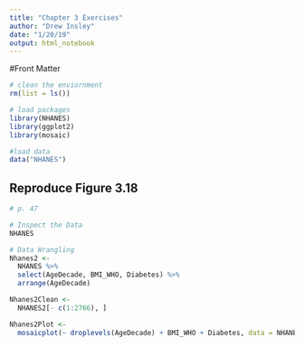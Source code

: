 ```yaml
---
title: "Chapter 3 Exercises"
author: "Drew Insley"
date: "1/20/19"
output: html_notebook
---
```


#Front Matter

```r
# clean the enviornment
rm(list = ls())

# load packages
library(NHANES)
library(ggplot2)
library(mosaic)

#load data
data("NHANES")
```

## Reproduce Figure 3.18

```r
# p. 47

# Inspect the Data
NHANES

# Data Wrangling
Nhanes2 <-
  NHANES %>%
  select(AgeDecade, BMI_WHO, Diabetes) %>%
  arrange(AgeDecade)

Nhanes2Clean <-
  NHANES2[- c(1:2766), ]

Nhanes2Plot <-
  mosaicplot(~ droplevels(AgeDecade) + BMI_WHO + Diabetes, data = NHANES2, shade = TRUE, xlab = "AgeDecade")

```


